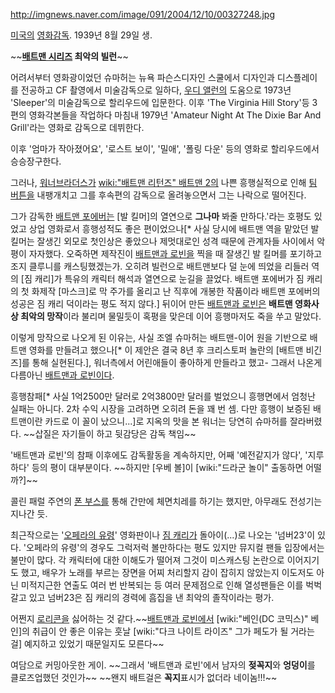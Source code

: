 http://imgnews.naver.com/image/091/2004/12/10/00327248.jpg

[[미국]]의 [[영화]]감독. 1939년 8월 29일 생.

~~'''[[배트맨 시리즈]] 최악의 빌런'''~~

어려서부터 영화광이었던 슈마허는 뉴욕 파슨스디자인 스쿨에서 디자인과 디스플레이를 전공하고 CF 촬영에서 미술감독으로 일하다, [[우디 앨런]]의 도움으로 1973년 'Sleeper'의 미술감독으로 할리우드에 입문한다.
이후 'The Virginia Hill Story'등 3편의 영화각본들을 작업하다 마침내 1979년 'Amateur Night At The Dixie Bar And Grill'라는 영화로 감독으로 데뷔한다.

이후 '엄마가 작아졌어요', '로스트 보이', '밀애', '폴링 다운' 등의 영화로 할리우드에서 승승장구한다.

그러나, [[워너브라더스]]가 [[wiki:"배트맨 리턴즈" 배트맨 2]]의 나쁜 흥행실적으로 인해 [[팀 버튼]]을 내팽개치고 그를 후속편의 감독으로 올려놓으면서 그는 나락으로 떨어진다.

그가 감독한 [[배트맨 포에버]]는 [발 킬머]의 열연으로 '''그나마''' 봐줄 만하다.'라는 호평도 있었고 상업 영화로서 흥행성적도 좋은 편이었으나[* 사실 당시에 배트맨 역을 맡았던 발 킬머는 잘생긴 외모로 첫인상은 좋았으나 제멋대로인 성격 때문에 관계자들 사이에서 악평이 자자했다. 오죽하면 제작진이 [[배트맨과 로빈]]을 찍을 때 잘생긴 발 킬머를 포기하고 조지 클루니를 캐스팅했겠는가. 오히려 빌런으로 배트맨보다 덜 눈에 띄었을 리들러 역의 [짐 캐리]가 특유의 캐릭터 해석과 열연으로 눈길을 끌었다. 배트맨 포에버가 짐 캐리의 첫 화제작 [마스크]로 막 주가를 올리고 난 직후에 개봉한 작품이라 배트맨 포에버의 성공은 짐 캐리 덕이라는 평도 적지 않다.] 뒤이어 만든 [[배트맨과 로빈]]은 '''배트맨 영화사상 최악의 망작'''이라 불리며 물밀듯이 혹평을 맞은데 이어 흥행마저도 죽을 쑤고 말았다. 

이렇게 망작으로 나오게 된 이유는, 사실 조엘 슈마허는 배트맨-이어 원을 기반으로 배트맨 영화를 만들려고 했으나[* 이 제안은 결국 8년 후 크리스토퍼 놀란의 [배트맨 비긴즈]를 통해 실현된다.], 워너측에서 어린애들이 좋아하게 만들라고 했고- 그래서 나온게 다름아닌 [[배트맨과 로빈]]이다.

흥행참패[* 사실 1억2500만 달러로 2억3800만 달러를 벌었으니 흥행면에서 엄청난 실패는 아니다. 2차 수익 시장을 고려하면 오히려 돈을 꽤 번 셈. 다만 흥행이 보증된 배트맨이란 카드로 이 꼴이 났으니...]로 지옥의 맛을 본 워너는 당연히 슈마허를 잘라버렸다. ~~삽질은 자기들이 하고 뒷감당은 감독 책임~~

'배트맨과 로빈'의 참패 이후에도 감독활동을 계속하지만, 어째 '예전같지가 않다', '지루하다' 등의 평이 대부분이다. ~~하지만 [우베 볼]이 [wiki:"드라군 놀이" 출동하면 어떨까?]~~ 

콜린 패럴 주연의 [[폰 부스]]를 통해 간만에 체면치레를 하기는 했지만, 아무래도 전성기는 지나간 듯.

최근작으로는 '[[오페라의 유령]]' 영화판이나 [[짐 캐리]]가 돌아이(...)로 나오는 '넘버23'이 있다. '오페라의 유령'의 경우도 그럭저럭 볼만하다는 평도 있지만 뮤지컬 팬들 입장에서는 불만이 많다. 각 캐릭터에 대한 이해도가 떨어져 그것이 미스캐스팅 논란으로 이어지기도 했고, 배우가 노래를 부르는 장면을 어찌 처리할지 감이 잡히지 않았는지 이도저도 아닌 미적지근한 연출도 여러 번 반복되는 등 여러 문제점으로 인해 열성팬들은 이를 벅벅 갈고 있고 넘버23은 짐 캐리의 경력에 흠집을 낸 최악의 졸작이라는 평가.

어쩐지 [[로리콘]]을 싫어하는 것 같다.~~[[배트맨과 로빈]]에서 [wiki:"베인(DC 코믹스)" 베인]의 취급이 안 좋은 이유는 훗날 [wiki:"다크 나이트 라이즈" 그가 페도가 될 거라는 걸] 예지하고 있었기 때문일지도 모른다~~ 

여담으로 커밍아웃한 게이. ~~그래서 '배트맨과 로빈'에서 남자의 '''젖꼭지'''와 '''엉덩이'''를 클로즈업했던 것인가~~ ~~왠지 배트걸은 '''꼭지'''표시가 없더라 네이놈!!!~~
